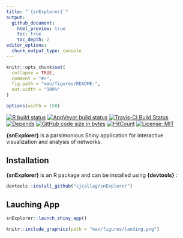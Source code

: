 ```yaml
---
title: "`{snExplorer}`"
output:
  github_document:
    html_preview: true
    toc: true
    toc_depth: 2
editor_options: 
  chunk_output_type: console
---
```


<!-- README.md is generated from README.Rmd. Please edit that file -->

```r
knitr::opts_chunk$set(
  collapse = TRUE,
  comment = "#>",
  fig.path = "man/figures/README-",
  out.width = "100%"
)

options(width = 150)
```


<!-- badges: start -->
[![R build status](https://github.com/cjcallag/snExplorer/workflows/R-CMD-check/badge.svg)](https://github.com/cjcallag/snExplorer/actions?workflow=R-CMD-check)
[![AppVeyor build status](https://ci.appveyor.com/api/projects/status/github/cjcallag/snExplorer?branch=master&svg=true)](https://ci.appveyor.com/project/cjcallag/snExplorer)
[![Travis-CI Build Status](https://travis-ci.org/cjcallag/snExplorer.svg?branch=master)](https://travis-ci.org/cjcallag/snExplorer)
[![Depends](https://img.shields.io/badge/Depends-GNU_R>=3.5-blue.svg)](https://www.r-project.org/)
[![GitHub code size in bytes](https://img.shields.io/github/languages/code-size/cjcallag/snExplorer.svg)](https://github.com/cjcallag/snExplorer)
[![HitCount](http://hits.dwyl.io/cjcallag/snExplorer.svg)](http://hits.dwyl.io/cjcallag/snExplorer)
[![License: MIT](https://img.shields.io/badge/License-MIT-blue.svg)](https://www.mit.edu/~amini/LICENSE.md)
<!-- badges: end -->

**{snExplorer}** is a parsimonious Shiny application for interactive visualization and analysis of networks.


## Installation

**{snExplorer}**  is an R package and can be installed using **{devtools}** :

```r
devtools::install_github("cjcallag/snExplorer")
```


## Lauching App 

```r
snExplorer::launch_shiny_app()
```

```r
knitr::include_graphics(path = "man/figures/landing.png")
```
